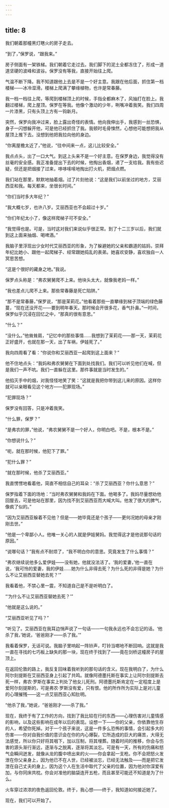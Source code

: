 ```yaml
---
---
---
```

title: 8
---




我们朝着那幢黑灯瞎火的房子走去。

“到了，”保罗说，“跟我来。”

房子侧面有一架铁梯。我们朝着它走过去。我们脚下的泥土全都冻住了，形成一道道坚硬的波峰和波谷。保罗没有等我，直接开始往上爬。

气温不断下降。我不知道跟他上去是不是一个好主意。我跟在他后面，抓住第一档楼梯——冰冷湿滑。楼梯上爬满了攀缘植物，也许是常春藤。

我一档一档往上爬，等爬到楼梯顶上的时候，手指全都麻木了，风抽打在脸上。我翻过楼梯，爬上屋顶。保罗在等我。他像个激动的少年，咧嘴冲着我笑。我们四周一片漆黑，只有头顶上方有一钩新月。

突然，保罗向我冲过来，脸上露出奇怪的表情。他向我伸出手，我感到一丝恐惧，身子一闪想躲开他，可是他已经抓住了我。我顿时毛骨悚然，心想他可能想把我从屋顶上推下去。没想到他把我拉向他的身边。

“你离屋檐太近了，”他说，“往中间来一点，这儿比较安全。”

我点点头，出了一口大气。到这上头来不是一个好主意。在保罗身边，我觉得没有丝毫的安全感。我正准备提出下去的时候，他掏出香烟，递了一支给我。我有些迟疑，但还是把烟接了过来，哆哆嗦嗦地掏出打火机，把烟点燃。

我们站在那里，默默地抽着烟。过了片刻他说：“这是我们以前坐过的地方，艾丽西亚和我。每天都来，坐很长时间。”

“你们当时多大年纪？”

“我大概七岁，也许八岁。艾丽西亚也不会超过十岁。”

“你们年纪太小了，像这样爬梯子可不安全。”

“我觉得也是。可是，当时这对我们来说似乎很正常。到了十二三岁以后，我们就到这上面来抽烟、喝啤酒。”

我脑子里浮现出少女时代艾丽西亚的形象，为了躲避她的父亲和霸道的姑妈，崇拜年纪比她小、跟他一起爬梯子、经常跟她捣乱的表弟。她喜欢安静，喜欢独自一人冥思苦想。

“这是个很好的藏身之地。”我说。

保罗点头称是：“弗农舅舅爬不上来。他块头太大，就像我老妈一样。”

“我也差点儿爬不上来。那些常春藤是死亡陷阱。”

“那不是常春藤，”保罗说，“那是茉莉花。”他看着那些一直攀缘到梯子顶端的绿色藤蔓，“现在还没开花——要到明年春天。那时候会开很多花，香气扑鼻。”一时间，保罗似乎沉浸在回忆之中，“那真的很有意思。”

“什么？”

“没什么。”他耸耸肩，“记忆中的那些事情……我想到了茉莉花——那一天，茉莉花正好盛开，也就在那一天，出了车祸，伊娃死了。”

我向四周看了看：“你说你和艾丽西亚一起爬到这上面来？”

他不住地点头：“我妈和弗农舅舅在下面到处找我们。我们可以听见他们在喊，但是我们一声不吭。我们一直躲在这里。那件事就是当时发生的。”

他掐灭手中的烟，对我怪怪地笑了笑：“这就是我把你带到这儿来的原因。这样你就可以亲眼看见这个地方——犯罪现场。”

“犯罪现场？”

保罗没有回答，只是冲着我笑。

“什么罪，保罗？”

“是弗农的罪，”他说，“弗农舅舅不是一个好人，你明白吧。不是，根本不是。”

“你想说什么？”

“呃，就在那时候，他犯下了罪。”

“犯什么罪？”

“就在那时候，他杀了艾丽西亚。”

我直愣愣地看着他，简直不相信自己的耳朵：“杀了艾丽西亚？你什么意思？”

保罗指着下面的场地：“当时弗农舅舅和我妈在下面。他喝多了。我妈尽量想劝他回屋去，可是他站在那里，因为找不到艾丽西亚而大喊大叫。他发了很大的脾气，像疯了似的。”

“因为艾丽西亚躲着不见他？但是——她毕竟还是个孩子——更何况她的母亲才刚刚去世。”

“他是一个卑鄙小人。他唯一关心的人就是伊娃舅妈。我觉得这才是他说那句话的原因。”

“说哪句话？”我有点不耐烦了，“我不明白你的意思。究竟发生了什么事情？”

“弗农继续说他多么爱伊娃——没有她，他就没法活了。‘我的爱妻，’他一直在说，‘我可怜的爱妻，我的伊娃……她为什么非得去死？为什么死的非得是她？为什么不让艾丽西亚替她去死？’”

我看着他，不禁心里一震，不知道自己是不是听明白了。

“‘为什么不让艾丽西亚替她去死？’”

“他就是这么说的。”

“艾丽西亚听见了吗？”

“听见了。艾丽西亚在我耳边悄声说了一句话——一句我永远也不会忘记的话。‘他杀了我，’她说，‘爸爸刚才——杀了我。’”

我看着保罗，无话可说。我脑子里响起一阵铃声，叮铃当啷地不断回响。这就是我一直在寻找的七巧板上缺失的那一块，现在终于找到了——竟在剑桥这幢房子的屋顶上。

在返回伦敦的路上，我反复回味着我听到的那句话的含义。现在我明白了，为什么阿尔刻提斯在艾丽西亚身上引起了共鸣。就像阿德墨托斯在事实上让阿尔刻提斯去死一样，弗农·罗斯在事实上判处了他女儿死刑。阿德墨托斯肯定在一定程度上是爱阿尔刻提斯的，可是弗农·罗斯没有爱，只有恨。他的所作所为实际上是对儿童的心理摧残——这一点艾丽西亚心知肚明。

“他杀了我，”她说，“爸爸刚才——杀了我。”

现在，我终于有了工作的方向，找到了我比较在行的东西——心理伤害对儿童情感的影响，以及这些影响在成年以后的表现。设想一下——你的父亲，你依靠他生存的人，希望你死掉。对于一个孩子来说，这是一件多么恐怖的事情，会引起多大的伤害——你对自我价值的意识会在你的内心爆裂，它所造成的巨大的痛苦，大得无法感觉，所以你只好将其咽下，加以压制，将其埋葬。随着时间的推移，你会与伤害的源头渐行渐远，逐渐与之脱离，逐渐将其淡忘。可是有一天，所有的伤痛和怒气会瞬间迸发，就像从龙的腹中喷出来的火——你会拿起一支枪。你不会把怒火发泄在你父亲身上，因为他已不在人世，已经被淡忘，已经无法触及——而是把它发泄在自己丈夫的身上，因为这个人在生活中取代了父亲的位置，因为他对你深爱有加，与你同床共枕。你会对准他的脑袋连开五枪，而且甚至可能还不知道是为了什么。

火车穿过浓浓的夜色返回伦敦。终于，我心想——终于，我知道如何接近她了。

现在，我们可以开始了。
